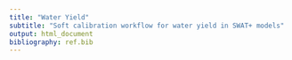 ```yaml
---
title: "Water Yield"
subtitle: "Soft calibration workflow for water yield in SWAT+ models"
output: html_document
bibliography: ref.bib
---
```

